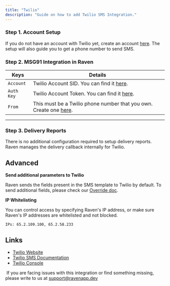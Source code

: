 ```yaml
---
title: "Twilio"
description: "Guide on how to add Twilio SMS Integration."
---
```


### Step 1. Account Setup

If you do not have an account with Twilio yet, create an account
[here](https://www.twilio.com/docs/usage/tutorials/how-to-use-your-free-trial-account).
The setup will also guide you to get a phone number to send SMS.

### Step 2. MSG91 Integration in Raven

| Keys       | Details                                                                                                                                                                                                       |
| ---------- | ------------------------------------------------------------------------------------------------------------------------------------------------------------------------------------------------------------- |
| `Account`  | Twilio Account SID. You can find it [here](https://www.twilio.com/login?g=%2Fconsole%3F&t=2b1c98334b25c1a785ef15b6556396290e3c704a9b57fc40687cbccd79c46a8c).                                                  |
| `Auth Key` | Twilio Account Token. You can find it [here](https://www.twilio.com/login?g=%2Fconsole%3F&t=2b1c98334b25c1a785ef15b6556396290e3c704a9b57fc40687cbccd79c46a8c).                                                |
| `From`     | This must be a Twilio phone number that you own. Create one [here](https://www.twilio.com/login?g=%2Fconsole%2Fphone-numbers%2Fsearch%3F&t=a3134facff1edad5ee8c40d35c3a85606f3a8f8a2dfeb64c6f4aedcf3f06da20). |

---

### Step 3. Delivery Reports

There is no additional configuration required to setup delivery reports. Raven
manages the delivery callback internally for Twilio.

## Advanced

**Send additional parameters to Twilio**

Raven sends the fields present in the SMS template to Twilio by default. To send
additional fields, please check our [Override doc](/sms/sms-template).

**IP Whitelisting**

You can control access by specifying Raven's IP address, or make sure Raven's IP
addresses are whitelisted and not blocked.

    IPs: 65.2.109.100, 65.2.58.233

## Links

- [Twilio Website](https://www.twilio.com/)
- [Twilio SMS Documentation](https://www.twilio.com/docs/sms/send-messages)
- [Twilio Console](https://www.twilio.com/login?g=%2Fconsole%3F&t=2b1c98334b25c1a785ef15b6556396290e3c704a9b57fc40687cbccd79c46a8c)​

​<Info> If you are facing issues with this integration or find something
missing, please write to us at support@ravenapp.dev </Info>
